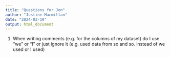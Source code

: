 ```yaml
---
title: "Questions for Jon"
author: "Justine Macmillan"
date: "2024-03-19"
output: html_document
---
```


1. When writing comments (e.g. for the columns of my dataset) do I use "we" or "I" or just ignore it (e.g. used data from so and so. instead of we used or I used)

